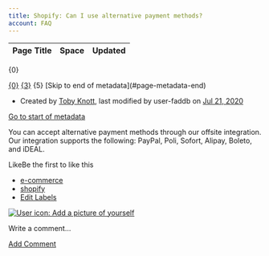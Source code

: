 ```yaml
---
title: Shopify: Can I use alternative payment methods?
account: FAQ 
---
```


<table class="aui"> <thead> <tr class="header"> <th class="search-result-title">Page Title</th> <th class="search-result-space">Space</th> <th class="search-result-date">Updated</th> </tr> </thead> </table> <p class="search-result-count">{0}</p> <tr class="search-result"> <td class="search-result-title"><a href="{1}" class="content-type-{2}"><span>{0}</span></a></td> <td class="search-result-space"><a class="space" href="/display/{4}/" title="{3}">{3}</a></td> <td class="search-result-date"><span class="date" title="{6}">{5}</span></td> </tr> [Skip to end of metadata](#page-metadata-end)

*   Created by [Toby Knott](    /display/~toby.knott
    ), last modified by user-faddb on [Jul 21, 2020](/pages/diffpagesbyversion.action?pageId=8487207&selectedPageVersions=2&selectedPageVersions=3 "Show changes")

[Go to start of metadata](#page-metadata-start)

You can accept alternative payment methods through our offsite integration. Our integration supports the following: PayPal, Poli, Sofort, Alipay, Boleto, and iDEAL.

LikeBe the first to like this

*   [e-commerce](/label/FAQ/e-commerce)
*   [shopify](/label/FAQ/shopify)
*   [Edit Labels](# "Edit Labels (Type 'l')")

[![User icon: Add a picture of yourself](/s/en_GB/7901/abf7b35644d5a5d1d7e4b0969a83e8eb2b569fb5/_/images/icons/profilepics/add_profile_pic.svg)](/users/profile/editmyprofilepicture.action)

Write a comment…

[Add Comment](/pages/viewpage.action?pageId=8487207&showComments=true&showCommentArea=true#addcomment)
